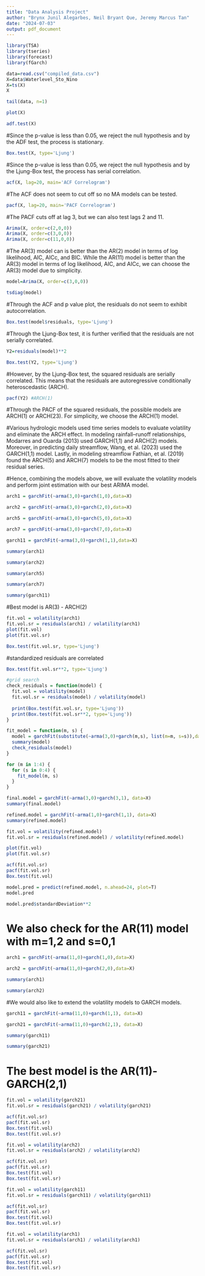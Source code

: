 ```yaml
---
title: "Data Analysis Project"
author: "Brynx Junil Alegarbes, Neil Bryant Que, Jeremy Marcus Tan"
date: "2024-07-03"
output: pdf_document
---
```


```r
library(TSA)
library(tseries)
library(forecast)
library(fGarch)
```

```r
data=read.csv("compiled_data.csv")
X=data$Waterlevel_Sto_Nino
X=ts(X)
X
```
```r
tail(data, n=1)
```

```r
plot(X)
```

```r
adf.test(X)
```
#Since the p-value is less than 0.05, we reject the null hypothesis and by the ADF test, the process is stationary.

```r
Box.test(X, type='Ljung')
```
#Since the p-value is less than 0.05, we reject the null hypothesis and by the Ljung-Box test, the process has serial correlation.

```r
acf(X, lag=20, main='ACF Correlogram')
```
#The ACF does not seem to cut off so no MA models can be tested.

```r
pacf(X, lag=20, main='PACF Correlogram')
```
#The PACF cuts off at lag 3, but we can also test lags 2 and 11.

```r
Arima(X, order=c(2,0,0))
Arima(X, order=c(3,0,0))
Arima(X, order=c(11,0,0))
```
#The AR(3) model can is better than the AR(2) model in terms of log likelihood, AIC, AICc, and BIC. While the AR(11) model is better than the AR(3) model in terms of log likelihood, AIC, and AICc, we can choose the AR(3) model due to simplicity. 

```r
model=Arima(X, order=c(3,0,0))
```

```r
tsdiag(model)
```
#Through the ACF and p value plot, the residuals do not seem to exhibit autocorrelation.

```r
Box.test(model$residuals, type='Ljung')
```
#Through the Ljung-Box test, it is further verified that the residuals are not serially correlated.

```r
Y2=residuals(model)**2
```

```r
Box.test(Y2, type='Ljung')
```
#However, by the Ljung-Box test, the squared residuals are serially correlated. This means that the residuals are autoregressive conditionally heteroscedastic (ARCH).

```r
pacf(Y2) #ARCH(1)
```
#Through the PACF of the squared residuals, the possible models are ARCH(1) or ARCH(23). For simplicity, we choose the ARCH(1) model.

#Various hydrologic models used time series models to evaluate volatility and eliminate the ARCH effect. In modeling rainfall–runoff relationships, Modarres and Ouarda (2013) used GARCH(1,1) and ARCH(2) models. Moreover, in predicting daily streamflow, Wang, et al. (2023) used the GARCH(1,1) model. Lastly, in modeling streamflow Fathian, et al. (2019) found the ARCH(5) and ARCH(7) models to be the most fitted to their residual series.

#Hence, combining the models above, we will evaluate the volatility models and perform joint estimation with our best ARIMA model.

```r
arch1 = garchFit(~arma(3,0)+garch(1,0),data=X)
```

```r
arch2 = garchFit(~arma(3,0)+garch(2,0),data=X)
```


```r
arch5 = garchFit(~arma(3,0)+garch(5,0),data=X)
```


```r
arch7 = garchFit(~arma(3,0)+garch(7,0),data=X)
```


```r
garch11 = garchFit(~arma(3,0)+garch(1,1),data=X)
```


```r
summary(arch1)
```

```r
summary(arch2)
```

```r
summary(arch5)
```

```r
summary(arch7)
```

```r
summary(garch11)
```

#Best model is AR(3) - ARCH(2)

```r
fit.vol = volatility(arch1)
fit.vol.sr = residuals(arch1) / volatility(arch1)
plot(fit.vol)
plot(fit.vol.sr)
```

```r
Box.test(fit.vol.sr, type='Ljung')
```
#standardized residuals are correlated

```r
Box.test(fit.vol.sr**2, type='Ljung')
```

```r
#grid search
check_residuals = function(model) {
  fit.vol = volatility(model)
  fit.vol.sr = residuals(model) / volatility(model)
  
  print(Box.test(fit.vol.sr, type='Ljung'))
  print(Box.test(fit.vol.sr**2, type='Ljung'))
}

fit_model = function(m, s) {
  model = garchFit(substitute(~arma(3,0)+garch(m,s), list(m=m, s=s)),data=X)
  summary(model)
  check_residuals(model)
}

for (m in 1:4) {
  for (s in 0:4) {
    fit_model(m, s)
  }
}
```


```r
final.model = garchFit(~arma(3,0)+garch(3,1), data=X)
summary(final.model)
```


```r
refined.model = garchFit(~arma(1,0)+garch(1,1), data=X)
summary(refined.model)
```


```r
fit.vol = volatility(refined.model)
fit.vol.sr = residuals(refined.model) / volatility(refined.model)

plot(fit.vol)
plot(fit.vol.sr)
```


```r
acf(fit.vol.sr)
pacf(fit.vol.sr)
Box.test(fit.vol)
```



```r
model.pred = predict(refined.model, n.ahead=24, plot=T)
model.pred
```


```r
model.pred$standardDeviation**2
```


# We also check for the AR(11) model with m=1,2 and s=0,1

```r
arch1 = garchFit(~arma(11,0)+garch(1,0),data=X)
```

```r
arch2 = garchFit(~arma(11,0)+garch(2,0),data=X)
```

```r
summary(arch1)
```

```r
summary(arch2)
```

#We would also like to extend the volatility models to GARCH models.

```r
garch11 = garchFit(~arma(11,0)+garch(1,1), data=X)
```


```r
garch21 = garchFit(~arma(11,0)+garch(2,1), data=X)
```


```r
summary(garch11)
```


```r
summary(garch21)
```

# The best model is the AR(11)-GARCH(2,1)

```r
fit.vol = volatility(garch21)
fit.vol.sr = residuals(garch21) / volatility(garch21)
```

```r
acf(fit.vol.sr)
pacf(fit.vol.sr)
Box.test(fit.vol)
Box.test(fit.vol.sr)
```

```r
fit.vol = volatility(arch2)
fit.vol.sr = residuals(arch2) / volatility(arch2)

acf(fit.vol.sr)
pacf(fit.vol.sr)
Box.test(fit.vol)
Box.test(fit.vol.sr)
```

```r
fit.vol = volatility(garch11)
fit.vol.sr = residuals(garch11) / volatility(garch11)

acf(fit.vol.sr)
pacf(fit.vol.sr)
Box.test(fit.vol)
Box.test(fit.vol.sr)
```

```r
fit.vol = volatility(arch1)
fit.vol.sr = residuals(arch1) / volatility(arch1)

acf(fit.vol.sr)
pacf(fit.vol.sr)
Box.test(fit.vol)
Box.test(fit.vol.sr)
```


